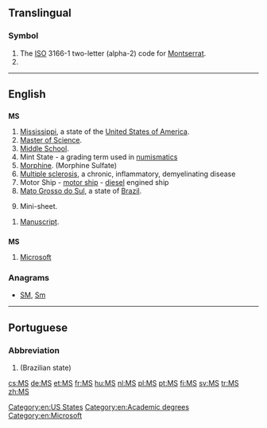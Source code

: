 {{also|Appendix:Variations of "ms"}}
==Translingual==

===Symbol===
{{head|mul|symbol}}

# The [[ISO]] 3166-1 two-letter (alpha-2) code for [[Montserrat]].
# {{SI-unit-abbnp|mega|siemens|electrical conductance}}

----

==English==

==={{abbreviation}}===
'''MS'''

# [[Mississippi]], a state of the [[United States of America]].
# [[Master of Science]].
# [[middle school|Middle School]].
# Mint State - a grading term used in [[numismatics]]
# [[morphine|Morphine]]. (Morphine Sulfate)
# [[multiple sclerosis|Multiple sclerosis]], a chronic, inflammatory, demyelinating disease
# Motor Ship - [[motor ship]] - [[diesel]] engined ship
# [[Mato Grosso do Sul]], a state of [[Brazil]].
# {{philately}} Mini-sheet.
{{head|en|abbreviation|g=s|p|MSS}}
# [[manuscript|Manuscript]].

==={{initialism}}===
'''MS'''

# [[Microsoft]]

===Anagrams===
* [[SM#English|SM]], [[Sm#English|Sm]]

[[Category:en:US States]]
[[Category:en:Academic degrees]]
[[Category:en:Microsoft]]

----

==Portuguese==

===Abbreviation===
{{head|pt|abbreviation}}

# {{abbreviation of|Mato Grosso do Sul|lang=pt}} (Brazilian state)

[[cs:MS]]
[[de:MS]]
[[et:MS]]
[[fr:MS]]
[[hu:MS]]
[[nl:MS]]
[[pl:MS]]
[[pt:MS]]
[[fi:MS]]
[[sv:MS]]
[[tr:MS]]
[[zh:MS]]